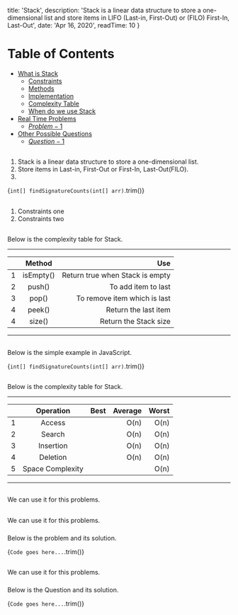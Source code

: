 
  title: 'Stack',
  description: 'Stack is a linear data structure to store a one-dimensional list and store items in LIFO (Last-in, First-Out) or (FILO) First-In, Last-Out',
  date: 'Apr 16, 2020',
  readTime: 10
}


Table of Contents
=================

   * [What is Stack](#what-is-stack)
      * [Constraints](#constraints)
      * [Methods](#methods)
      * [Implementation](#implementation)
      * [Complexity Table](#complexity-table)
      * [When do we use Stack](#when-do-we-use-stack)
   * [Real Time Problems](#real-time-problems)
      * [$Problem-1$](#$Problem-1$)
   * [Other Possible Questions](#other-possible-questions)
      * [$Question-1$](#$Question-1$)

## <AnchorLink label="What is Stack" name />
1. Stack is a linear data structure to store a one-dimensional list.
1. Store items in Last-in, First-Out or First-In, Last-Out(FILO).
1. 

<CodeBlock>{`
int[] findSignatureCounts(int[] arr)
`.trim()}</CodeBlock>

## <AnchorLink label="Constraints" name />
1. Constraints one
1. Constraints two

## <AnchorLink label="Methods" name />
Below is the complexity table for Stack.

- - -
|    | Method |  Use |
|----------|:-------------:|------:|
| 1 |  isEmpty() | Return true when Stack is empty |
| 2 |  push() | To add item to last |
| 3 |  pop() | To remove item which is last |
| 4 |  peek() | Return the last item |
| 4 |  size() | Return the Stack size |
- - -

## <AnchorLink label="Implementation" name />
Below is the simple example in JavaScript.

<CodeBlock>{`
int[] findSignatureCounts(int[] arr)
`.trim()}</CodeBlock>

## <AnchorLink label="Complexity Table" name />
Below is the complexity table for Stack.

- - -
|    | Operation |  Best |  Average |  Worst |
|----------|:-------------:|------:|------:|------:|
| 1 |  Access |  | O(n) | O(n) |
| 2 |  Search |  | O(n) | O(n) |
| 3 |  Insertion |  | O(n) | O(n) |
| 4 |  Deletion |  | O(n) | O(n) |
| 5 |  Space Complexity |  |  | O(n) |
- - -

## <AnchorLink label="When do we use Stack" name />
We can use it for this problems.

## <AnchorLink label="Real Time Problems" name />
We can use it for this problems.

### <AnchorLink label="$Problem-1$" name />
Below is the problem and its solution.

<CodeBlock>{`
Code goes here...
`.trim()}</CodeBlock>

## <AnchorLink label="Other Possible Questions" name />
We can use it for this problems.

### <AnchorLink label="$Question-1$" name />
Below is the Question and its solution.

<CodeBlock>{`
Code goes here...
`.trim()}</CodeBlock>